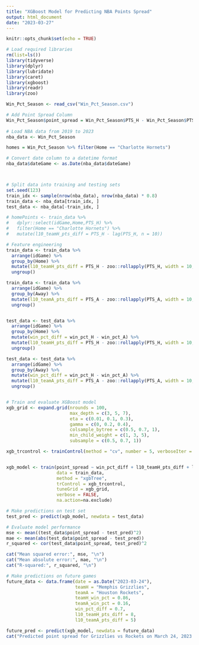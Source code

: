 ```yaml
---
title: "XGBoost Model for Predicting NBA Points Spread"
output: html_document
date: "2023-03-27"
---
```


```r
knitr::opts_chunk$set(echo = TRUE)
```

```r
# Load required libraries
rm(list=ls())
library(tidyverse)
library(dplyr)
library(lubridate)
library(caret)
library(xgboost)
library(readr)
library(zoo)

Win_Pct_Season <- read_csv("Win_Pct_Season.csv")

# Add Point Spread Column
Win_Pct_Season$point_spread = Win_Pct_Season$PTS_H - Win_Pct_Season$PTS_A
  
# Load NBA data from 2019 to 2023
nba_data <- Win_Pct_Season

homes = Win_Pct_Season %>% filter(Home == "Charlotte Hornets")

# Convert date column to a datetime format
nba_data$dateGame <- as.Date(nba_data$dateGame)



# Split data into training and testing sets
set.seed(123)
train_idx <- sample(nrow(nba_data), nrow(nba_data) * 0.8)
train_data <- nba_data[train_idx, ]
test_data <- nba_data[-train_idx, ]

# homePoints <- train_data %>%
#   dplyr::select(idGame,Home,PTS_H) %>%
#   filter(Home == "Charlotte Hornets") %>%
#   mutate(l10_teamH_pts_diff = PTS_H - lag(PTS_H, n = 10))

# Feature engineering
train_data <- train_data %>%
  arrange(idGame) %>%
  group_by(Home) %>%
  mutate(l10_teamH_pts_diff = PTS_H - zoo::rollapply(PTS_H, width = 10, FUN = mean, fill = NA, align = "right")) %>%
  ungroup()

train_data <- train_data %>%
  arrange(idGame) %>%
  group_by(Away) %>%
  mutate(l10_teamA_pts_diff = PTS_A - zoo::rollapply(PTS_A, width = 10, FUN = mean, fill = NA, align = "right")) %>%
  ungroup()


test_data <- test_data %>%
  arrange(idGame) %>%
  group_by(Home) %>%
  mutate(win_pct_diff = win_pct_H - win_pct_A) %>%
  mutate(l10_teamH_pts_diff = PTS_H - zoo::rollapply(PTS_H, width = 10, FUN = mean, fill = NA, align = "right")) %>%
  ungroup()

test_data <- test_data %>%
  arrange(idGame) %>%
  group_by(Away) %>%
  mutate(win_pct_diff = win_pct_H - win_pct_A) %>%
  mutate(l10_teamA_pts_diff = PTS_A - zoo::rollapply(PTS_A, width = 10, FUN = mean, fill = NA, align = "right")) %>%
  ungroup()


# Train and evaluate XGBoost model
xgb_grid <- expand.grid(nrounds = 100,
                        max_depth = c(3, 5, 7),
                        eta = c(0.01, 0.1, 0.3),
                        gamma = c(0, 0.2, 0.4),
                        colsample_bytree = c(0.5, 0.7, 1),
                        min_child_weight = c(1, 3, 5),
                        subsample = c(0.5, 0.7, 1))

xgb_trcontrol <- trainControl(method = "cv", number = 5, verboseIter = TRUE, returnResamp = "all")


xgb_model <- train(point_spread ~ win_pct_diff + l10_teamH_pts_diff + l10_teamA_pts_diff,
                   data = train_data,
                   method = "xgbTree",
                   trControl = xgb_trcontrol,
                   tuneGrid = xgb_grid,
                   verbose = FALSE,
                   na.action=na.exclude)

# Make predictions on test set
test_pred <- predict(xgb_model, newdata = test_data)

# Evaluate model performance
mse <- mean((test_data$point_spread - test_pred)^2)
mae <- mean(abs(test_data$point_spread - test_pred))
r_squared <- cor(test_data$point_spread, test_pred)^2

cat("Mean squared error:", mse, "\n")
cat("Mean absolute error:", mae, "\n")
cat("R-squared:", r_squared, "\n")

# Make predictions on future games
future_data <- data.frame(date = as.Date("2023-03-24"),
                          teamH = "Memphis Grizzlies",
                          teamA = "Houston Rockets",
                          teamH_win_pct = 0.86,
                          teamA_win_pct = 0.16,
                          win_pct_diff = 0.7,
                          l10_teamH_pts_diff = 8,
                          l10_teamA_pts_diff = 5)

future_pred <- predict(xgb_model, newdata = future_data)
cat("Predicted point spread for Grizzlies vs Rockets on March 24, 2023:", future_pred, "\n")


```



